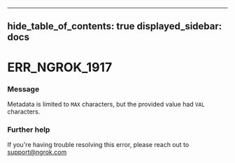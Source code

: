 

---
hide_table_of_contents: true
displayed_sidebar: docs
---


# ERR_NGROK_1917

### Message
Metadata is limited to `MAX` characters, but the provided value had `VAL` characters.

<ErrorDetails error="err_ngrok_1917" />



### Further help
If you're having trouble resolving this error, please reach out to [support@ngrok.com](mailto:support@ngrok.com?subject=Help%20with%20ERR_NGROK_1917)

